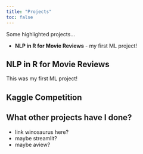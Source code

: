 ```yaml
---
title: "Projects"
toc: false
---
```


Some highlighted projects...

- **NLP in R for Movie Reviews** - my first ML project!

## NLP in R for Movie Reviews

This was my first ML project!

## Kaggle Competition

## What other projects have I done?

- link winosaurus here?
- maybe streamlit?
- maybe aview?

